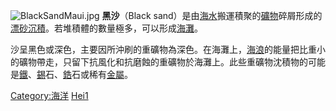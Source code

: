 {{主條目消歧義|本条目主要讲述一種沙粒狀礦物，有關在澳門的一個同名海灘，請參見「'''[[黑沙海灘|黑沙海灘]]'''」。}}
[[File:BlackSandMaui.jpg|thumb]]
'''黑沙'''（Black sand）是由[[海水|海水]]搬運積聚的[[礦物|礦物]]碎屑形成的[[漂砂沉積|漂砂沉積]]。若堆積體的數量極多，可以形成[[海灘|海灘]]。

沙呈黑色或深色，主要因所沖刷的重礦物為深色。在海灘上，[[海浪|海浪]]的能量把比重小的礦物帶走，只留下抗風化和抗磨蝕的重礦物於海灘上。此些重礦物沈積物的可能是[[鐵|鐵]]、[[錫|錫]]石、[[鋯|鋯]]石或稀有[[金屬|金屬]]。

{{Authority control}}
[[Category:海洋|Category:海洋]]
[[Category:矿物|Hei1]]